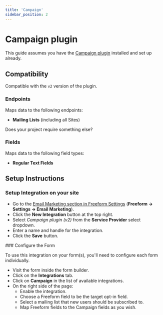 ```yaml
---
title: 'Campaign'
sidebar_position: 2
---
```



# Campaign plugin<Badge type="pro" text="Pro" />

This guide assumes you have the [Campaign plugin](https://putyourlightson.com/plugins/campaign) installed and set up already.

## Compatibility

Compatible with the `v2` version of the plugin.

### Endpoints

Maps data to the following endpoints:

- **Mailing Lists** (including all Sites)

Does your project require something else? &nbsp; <PrimaryButtonWithLink to='https://support.solspace.com/' label='Contact Us' />

### Fields

Maps data to the following field types:

- **Regular Text Fields**

## Setup Instructions

<VerticalStepWrapper>

<StepMarkdown>

### Setup Integration on your site

- Go to the [Email Marketing section in Freeform Settings](../configuration/settings.mdx#email-marketing) (**Freeform → Settings → Email Marketing**).
- Click the **New Integration** button at the top right.
- Select _Campaign plugin (v2)_ from the **Service Provider** select dropdown.
- Enter a name and handle for the integration.
- Click the **Save** button.

</StepMarkdown>

<StepMarkdown>
### Configure the Form

To use this integration on your form(s), you'll need to configure each form individually.

- Visit the form inside the form builder.
- Click on the **Integrations** tab.
- Click on **Campaign** in the list of available integrations.
- On the right side of the page:
  - Enable the integration.
  - Choose a Freeform field to be the target opt-in field.
  - Select a mailing list that new users should be subscribed to.
  - Map Freeform fields to the Campaign fields as you wish.

</StepMarkdown>

</VerticalStepWrapper>
